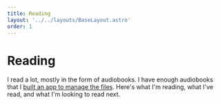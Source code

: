 ```yaml
---
title: Reading
layout: '../../layouts/BaseLayout.astro'
order: 1
---
```





# Reading

I read a lot, mostly in the form of audiobooks. I have enough audiobooks that I
[built an app to manage the files][audiobook-catalog]. Here's what I'm reading,
what I've read, and what I'm looking to read next.

<div class={styles.hud}>
  <NowReading />
  <UpNext />
</div>

<RatingsGraph />

<Read page={1} />

[audiobook-catalog]: /projects#audiobook-catalog
